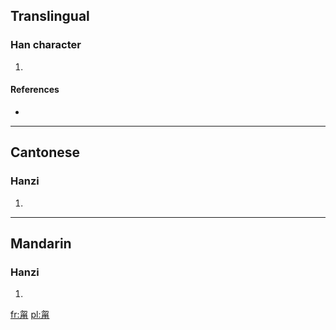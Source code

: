 ==Translingual==

===Han character===
{{Han char|rn=101|rad=用|as=04|sn=9|four=2722<sub>7</sub>|canj=心竹月手 (PHBQ)}}

# {{defn|Han|sort=用04}}

====References====
* {{Han ref|kx=0756.051|hdz=10259.060|uh=752E|ud=29998|bh=CFD9|bd=53209}}

----

==Cantonese==

===Hanzi===
{{yue-hanzi|jyut=|y=fung6}}

# {{defn|Cantonese|sort=用04}}

----

==Mandarin==

===Hanzi===
{{cmn-hanzi|pin=[[fèng]] ([[feng4]]), [[nìng]] ([[ning4]])|wg=feng<sup>4</sup>, ning<sup>4</sup>}}

# {{defn|Mandarin|sort=用04}}

[[fr:甮]]
[[pl:甮]]